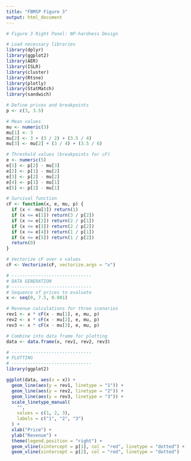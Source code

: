 ---
title: "FBMSP Figure 3"
output: html_document
---

```{r}
# Figure 3 Right Panel: NP-hardness Design

# Load necessary libraries
library(dplyr)
library(ggplot2)
library(AER)
library(ISLR)
library(cluster)
library(Rtsne)
library(plotly)
library(StatMatch)
library(sandwich)

# Define prices and breakpoints
p <- c(3, 3.5)

# Mean values
mu <- numeric(3)
mu[1] <- 3
mu[2] <- 3 + (3 / 2) + (3.5 / 4)
mu[3] <- mu[2] + (3 / 4) + (3.5 / 6)

# Threshold values (breakpoints for cF)
e <- numeric(5)
e[1] <- p[2] - mu[3]
e[2] <- p[1] - mu[2]
e[3] <- p[2] - mu[2]
e[4] <- p[1] - mu[1]
e[5] <- p[2] - mu[1]

# Survival function
cF <- function(x, e, mu, p) {
  if (x < -mu[3]) return(1)
  if (x <= e[1]) return(3 / p[2])
  if (x <= e[2]) return(2 / p[1])
  if (x <= e[3]) return(2 / p[2])
  if (x <= e[4]) return(1 / p[1])
  if (x <= e[5]) return(1 / p[2])
  return(0)
}

# Vectorize cF over x values
cF <- Vectorize(cF, vectorize.args = "x")

# ------------------------------
# DATA GENERATION
# ------------------------------
# Sequence of prices to evaluate
x <- seq(0, 7.5, 0.001)

# Revenue calculations for three scenarios
rev1 <- x * cF(x - mu[1], e, mu, p)
rev2 <- x * cF(x - mu[2], e, mu, p)
rev3 <- x * cF(x - mu[3], e, mu, p)

# Combine into data frame for plotting
data <- data.frame(x, rev1, rev2, rev3)

# ------------------------------
# PLOTTING
# ------------------------------
library(ggplot2)

ggplot(data, aes(x = x)) +
  geom_line(aes(y = rev1, linetype = "1")) +
  geom_line(aes(y = rev2, linetype = "2")) +
  geom_line(aes(y = rev3, linetype = "3")) +
  scale_linetype_manual(
    "",
    values = c(1, 2, 3),
    labels = c("1", "2", "3")
  ) +
  xlab("Price") +
  ylab("Revenue") +
  theme(legend.position = "right") +
  geom_vline(xintercept = p[1], col = "red", linetype = "dotted") +
  geom_vline(xintercept = p[2], col = "red", linetype = "dotted")
```

